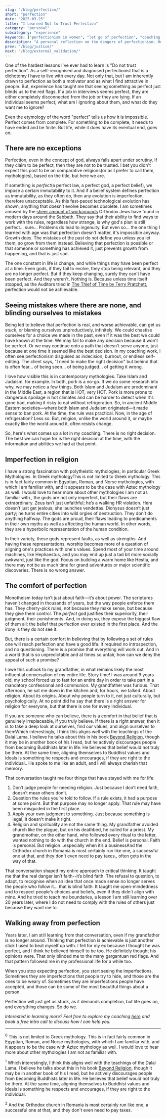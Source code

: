 ```yaml
---
slug: "/blog/perfection/"
short: "perfection"
date: "2025-03-25"
title: "I Learned Not to Trust Perfection"
category: "personal"
subcategory: "experience"
keywords: ["perfectionism in women", "let go of perfection", "coaching for perfectionists", "healing from perfectionism", "perfectionism and relationships", "self-help for women with perfectionism", "narcissist and people pleaser dynamic", "high achieving women and burnout", "religion and perfectionism", "letting go of control", "personal growth through imperfection", "perfectionism and self-worth", "female empowerment through imperfection", "toxic perfectionism", "spirituality without perfection", "Greek mythology and imperfection", "emotional growth through failure", "coaching women with high standards", "how perfectionism hides red flags", "faith vs religion in personal growth", "overcoming idealisation in love", "navigating personal change", "growth over perfection", "perfectionism and burnout in women", "rethinking perfection in modern life"]
description: "A personal reflection on the dangers of perfectionism. How it appears in and distorts love, faith, and self-worth. This post explores the myth of perfection through the lens of religion, relationships, and identity, and looks at how I am learning to let go of it."
prev: "/blog/justice/"
next: "/blog/external_validation/"
---
```



One of the hardest lessons I've ever had to learn is "Do not trust perfection". As a self-recognised and diagnosed perfectionist that is a dichotomy I have to live with every day. Not only that, but I am inherently drawn to perfection as both a motivator and as what I find attractive in people. But, experience has taught me that seeing something as perfect just blinds us to the red flags. If a job in interviews seems perfect, they are either completely disconnected from the job or they are lying. If an individual seems perfect, what am I ignoring about them, and what do they want me to ignore? 

Even the etymology of the word "perfect" tells us how it is impossible. Perfect comes from complete. For something to be complete, it needs to have ended and be finite. But life, while it does have its eventual end, goes on. 

## There are no exceptions

Perfection, even in the concept of god, always falls apart under scrutiny. If they claim to be perfect, then they are not to be trusted. I bet you didn't expect this post to be on comparative religions(or as I prefer to call them, mythologies), based on the title, but here we are. 

If something is _perfect_(a perfect law, a perfect god, a perfect belief), we impose a certain immutability to it. And if a belief system defines perfection as immutability, as they often do, then any evolution is imperfection, therefore unacceptable. As this fast-paced technological evolution has shown, anything that doesn’t evolve becomes obsolete. I am sometimes amused by the [sheer amount of workarounds](https://www.vice.com/en/article/a-gentiles-guide-to-cheating-the-shabbat/) Orthodox Jews have found in modern days around the Sabbath. They say that their ability to find ways to work with the rules, regardless how strange, is why god's plan is still perfect... sure... Problems do lead to ingenuity. But even so... the one thing I learned with age was that perfection doesn't matter, it's impossible anyway. Growth does. The mistakes of the past do not define you unless you let them, so grow from them instead. Believing that perfection is possible or that someone or something has achieved it, just prevents growth from happening, and that is just sad.

The one constant in life is change, and while things may have been perfect at a time. Even gods, if they fail to evolve, they stop being relevant, and they are no longer perfect. But if they keep changing, surely they can't have been perfect. And they weren't. Nothing is. Because unless time itself stopped, as the Auditors tried in [The Thief of Time by Terry Pratchett](https://www.goodreads.com/book/show/48002.Thief_of_Time), perfection would not be achievable.

## Seeing mistakes where there are none, and blinding ourselves to mistakes

Being led to believe that perfection is real, and worse achievable, can get us stuck, or blaming ourselves unproductively, infinitely. We could chastise ourselves for a choice we made in the past, even if it was the best we could have known at the time. We may fail to make any decision because it won't be perfect. Or we may continue onto a path that doesn't serve anyone, just because at one time it seemed like the best decision. In my coaching work, I often see perfectionism disguised as indecision, burnout, or endless self-editing. The client says, "I need to make the right decision" but behind that is often fear... of being seen... of being judged... of getting it wrong. 

I love how visible this is in contemporary mythologies. Take Islam and Judaism, for example. In both, pork is a no-go. If we do some research into why, we may notice a few things. Both Islam and Judaism are predominant in the Middle East, a region that is HOT, very HOT. Pork is more prone to dangerous spoilage in hot climates and can be harder to detect when it's gone bad, making it risky to eat without refrigeration. So, in ancient Middle Eastern societies—where both Islam and Judaism originated—it made sense to ban pork. At the time, the rule was practical. Now, in the age of refrigeration? Less so. But, religion, unlike the world around it, or maybe exactly like the world around it, often resists change.

So, here's what comes up a lot in my coaching. There is no right decision. The best we can hope for is the right decision at the time, with the information and abilities we had at that point.

## Imperfection in religion

I have a strong fascination with polytheistic mythologies, in particular Greek Mythologies. In Greek mythology<Footnote presentation="0">This is not limited to Greek mythology. This is in fact fairly common in Egyptian, Roman, and Norse mythologies, with which I am familiar with, and it appears to be the case with Aztec mythology as well. I would love to hear more about other mythologies I am not as familiar with.</Footnote>, the gods are not only imperfect, but their flaws are extraordinary. Zeus isn’t just unfaithful; he’s a walking HR violation. Hera doesn’t just get jealous; she launches vendettas. Dionysus doesn’t just party; he turns entire cities into wild orgies of destruction. They don’t do anything halfway. The gods are proud, their flaws leading to predicaments in their own myths as well as affecting the human world. In other words, they are a hyperbolic representation of the human condition. 

In their variety, these gods represent faults, as well as strengths. And having these representations, worship becomes more of a question of aligning one's practices with one's values. Spend most of your time around machines, like Hephaestus, and you may end up just a tad bit more socially awkward, just like the god. Focus on building a warm home like Hestia, and there may not be as much time for grand adventures or major scientific discoveries. There is no wrong answer. 

## The comfort of perfection

Monotheism today isn’t just about faith—it’s about power. The scriptures haven’t changed in thousands of years, but the way people enforce them has. They cherry-pick rules, not because they make sense, but because they give them control. The _perfect_ god justifies their superiority, their judgment, their punishments. And, in doing so, they expose the biggest flaw of them all: the belief that perfection ever existed in the first place. And the irony is they do not see it.

But, there is a certain comfort in believing that by following a set of rules one will reach perfection and have a good life. It required no introspection, and no questioning. There is a promise that everything will work out. And in a world that is so unpredictable and at times so unfair, how can we deny the appeal of such a promise?

I owe this outlook to my grandfather, in what remains likely the most influential conversation of my entire life. Story time! I was around 9 years old, my school forced us to fast for an entire day in order to take part in a mandatory confessional and communion. My grandfather was furious. That afternoon, he sat me down in the kitchen and, for hours, we talked. About religion. About its origins. About why people turn to it, not just culturally, but psychologically. At no point did he say that there is a right answer for religion for everyone, but that there is one for every individual. 

If you are someone who can believe, there is a comfort in that belief that is genuinely irreplaceable, if you truly believe. If there is a right answer, then it is to take a deep look at ourselves, find our values, and align ourselves to them<Footnote presentation="1">Which interestingly, I think this aligns well with the teachings of the Dalai Lama. I believe he talks about this in his book [Beyond Religion](https://www.goodreads.com/book/show/13412090-beyond-religion), though it may be in another book of his I read, but he actively discourages people from becoming Buddhists later in life. He believes that belief would not truly be there. At the same time, aligning themselves to Buddhist values and ideals is something he respects and encourages, if they are right to the individual.</Footnote>. He spoke to me like an adult, and I will always cherish that memory.

That conversation taught me four things that have stayed with me for life:
1. Don’t judge people for needing religion. Just because I don’t need faith, doesn’t mean others don’t.
2. Question the rules you’re told to follow. If a rule exists, it had a purpose at some point. But that purpose may no longer apply. That rule may have been misguided in the first place.
3. Apply your own judgment to something. Just because something is legal, it doesn't make it right.
4. Religion and spirituality are not the same thing. My grandfather avoided church like the plague, but on his deathbed, he called for a priest. My grandmother, on the other hand, who followed every ritual to the letter, wanted nothing to do with the church in the end. Belief is personal. Faith is personal. But religion...especially when it’s a business<Footnote presentation="2">And the Orthodox church in Romania is most certainly run like one, a successful one at that, and they don't even need to pay taxes.</Footnote>, often gets in the way of that.

That conversation shaped my entire approach to critical thinking. It taught me that the real danger isn’t faith--it’s blind faith. The refusal to question, to adapt, to recognise when an idea that once made sense no longer serves the people who follow it... that is blind faith. It taught me open-mindedness and to respect people's choices and beliefs, even if they didn't align with mine. And he tried to teach me boundaries, a lesson I am still learning over 20 years later, where I do not need to comply with the rules of others just because they want me to.

## Walking away from perfection

Years later, I am still learning from that conversation, even if my grandfather is no longer around. Thinking that perfection is achievable is just another stick I used to beat myself up with. I fell for my ex because I thought he was perfect, and I think he believed himself to be too. He definitely thought his opinions were. That only blinded me to the many gargantuan red flags. And that pattern followed me in my professional life for a while too. 

When you stop expecting perfection, you start seeing the imperfections. Sometimes they are imperfections that people try to hide, and those are the ones to be weary of. Sometimes they are imperfections people have accepted, and those can be some of the most beautiful things about a person.

Perfection will just get us stuck, as it demands completion, but life goes on, and everything changes. So do we.

_Interested in learning more? Feel free to explore my coaching [here](/coaching/) and book a free intro call to discuss how I can help you._

---
<sup>0</sup> This is not limited to Greek mythology. This is in fact fairly common in Egyptian, Roman, and Norse mythologies, with which I am familiar with, and it appears to be the case with Aztec mythology as well. I would love to hear more about other mythologies I am not as familiar with.

<sup>1</sup> Which interestingly, I think this aligns well with the teachings of the Dalai Lama. I believe he talks about this in his book [Beyond Religion](https://www.goodreads.com/book/show/13412090-beyond-religion), though it may be in another book of his I read, but he actively discourages people from becoming Buddhists later in life. He believes that belief would not truly be there. At the same time, aligning themselves to Buddhist values and ideals is something he respects and encourages, if they are right to the individual.

<sup>2</sup> And the Orthodox church in Romania is most certainly run like one, a successful one at that, and they don't even need to pay taxes.